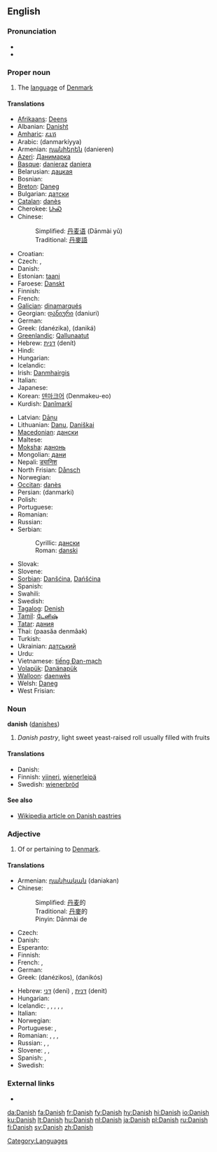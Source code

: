 {{see|danish}}
{{interwiktionary|code=da}}
==English==

===Pronunciation===
* {{IPA|/deɪnɪʃ/}}
* {{audio|en-uk-Danish.ogg|Audio (UK)}}

===Proper noun===
{{wikipedia}}
{{en-proper noun}}

# The [[language]] of [[Denmark]]

====Translations====
{{trans-top|language}}
* [[Afrikaans]]: [[Deens]]
* Albanian: [[Danisht]]
* [[Amharic]]: [[ዴኒሽ]]
* Arabic: {{Arab|[[دانماركية]]}} (danmarkíyya) {{f}}
* Armenian: [[դանիերեն]] (danieren)
* [[Azeri]]: [[Данимарка]]
* [[Basque]]: [[danieraz]] [[daniera]]
* Belarusian: [[дацкая]]
* Bosnian: {{t-|bs|danski|m}}
* [[Breton]]: [[Daneg]]
* Bulgarian: [[датски]]
* [[Catalan]]: [[danès]] {{m}}
* Cherokee: [[ᏓᏂᏍ]]
* Chinese:
*: Simplified: [[丹麦语]] (Dānmài yǔ)
*: Traditional: [[丹麥語]]
* Croatian: {{t-|hr|danski}}
* Czech: {{t+|cs|dánština|f}}, {{t-|cs|dánský jazyk|m}}
* Danish: {{t+|da|dansk}}
* Estonian: [[taani]]
* Faroese: [[Danskt]]
* Finnish: {{t+|fi|tanska}}
* French: {{t+|fr|danois|m}}
* [[Galician]]: [[dinamarqués]]
* Georgian: [[დანიური]] (daniuri)
* German: {{t+|de|Dänisch|n}}
* Greek: {{t+|el|δανέζικα|n|p|sc=Grek}} (danézika), {{t+|el|δανικά|n|p|sc=Grek}} (daniká)
* [[Greenlandic]]: [[Qallunaatut]]
* Hebrew: [[דנית]] (denít) {{f}}
* Hindi: {{t-|hi|डेनिश|sc=Deva|xs=Hindi}}
* Hungarian: {{t+|hu|dán}}
* Icelandic: {{t-|is|Danska}}
* Irish: [[Danmhairgis]]
* Italian: {{t+|it|danese|m}}
* Japanese: {{t+|ja|デンマーク語|tr=Denmākugo|sc=Jpan}}
* Korean: [[덴마크어]] (Denmakeu-eo)
* Kurdish: [[Danîmarkî]]
{{trans-mid}}
* Latvian: [[Dāņu]]
* Lithuanian: [[Danų]], [[Daniškai]]
* [[Macedonian]]: [[дански]]
* Maltese: {{t-|mt|daniż|xs=Maltese}}
* [[Moksha]]: [[данонь]]
* Mongolian: [[дани]]
* Nepali: [[ड्यानिश]]
* North Frisian: [[Dånsch]]
* Norwegian: {{t+|no|dansk}}
* [[Occitan]]: [[danès]]
* Persian: {{fa-Arab|[[دانمارکی]]}} (danmarki)
* Polish: {{t+|pl|duński}}
* Portuguese: {{t+|pt|dinamarquês|m}}
* Romanian: {{t+|ro|daneză|f}}
* Russian: {{t+|ru|датский|tr=dátskij|sc=Cyrl}}
* Serbian:
*: Cyrillic: [[дански#Serbian|дански]] {{m}}
*: Roman: [[danski#Serbian|danski]] {{m}}
* Slovak: {{t+|sk|dánčina|f}}
* Slovene: {{t+|sl|danščina|f}}
* [[Sorbian]]: [[Danšćina]], [[Dańšćina]]
* Spanish: {{t+|es|danés|m}}
* Swahili: {{t-|sw|Kidenmarki|xs=Swahili}}
* Swedish: {{t+|sv|danska}}
* [[Tagalog]]: [[Denish]]
* [[Tamil]]: [[டேனிஷ்]]
* [[Tatar]]: [[дания]]
* Thai: {{Thai|[[ภาษาเดนมาร์ก]]}} (paasăa denmâak)
* Turkish: {{t+|tr|Danca}}
* Ukrainian: [[датський]]
* Urdu: {{ur-Arab|[[ڈينش]]}}
* Vietnamese: [[tiếng Đan-mạch]]
* [[Volapük]]: [[Danänapük]]
* [[Walloon]]: [[daenwès]]
* Welsh: [[Daneg]]
* West Frisian: {{t+|fy|Deensk|xs=West Frisian}}
{{trans-bottom}}

===Noun===
'''danish''' ([[danishes]])
{{rfc-split}}

# ''Danish pastry'', light sweet yeast-raised roll usually filled with fruits

====Translations====
* Danish: {{t-|da|wienerbrød}}
* Finnish: [[viineri]], [[wienerleipä]]
* Swedish: [[wienerbröd]] {{n}}

====See also====
* [[w:en:Danish pastry|Wikipedia article on Danish pastries]]

===Adjective===
{{en-adj|-}}

# Of or pertaining to [[Denmark]].

====Translations====
{{trans-top|of Denmark}}
* Armenian: [[դանիական]] (daniakan)
* Chinese:
*: Simplified: [[丹麦]]的
*: Traditional: [[丹麥]]的
*: Pinyin: Dānmài de
* Czech: {{t+|cs|dánský}}
* Danish: {{t+|da|dansk}}
* Esperanto: {{t-|eo|dana|xs=Esperanto}}
* Finnish: {{t+|fi|tanskalainen}}
* French: {{t+|fr|danois|m}}, {{t+|fr|danoise|f}}
* German: {{t+|de|dänisch}}
* Greek: {{t+|el|δανέζικος|m|s|sc=Grek}} (danézikos), {{t+|el|δανικός|m|s|sc=Grek}} (danikós)
{{trans-mid}}
* Hebrew: [[דני]] (deni) {{m}}, [[דנית]] (denit) {{f}}
* Hungarian: {{t+|hu|dán}}
* Icelandic: {{t+|is|danskur|m}}, {{t-|is|dansk|f}}, {{t-|is|danskt|n}}, {{t-|is|danskir|m|p}}, {{t-|is|danskar|f|p}}, {{t-|is|dansk|n|p}}
* Italian: {{t+|it|danese|m|f}}
* Norwegian: {{t+|no|dansk}}
* Portuguese: {{t+|pt|dinamarquês|m}}, {{t-|pt|dinamarquesa|f}}
* Romanian: {{t-|ro|danez|m}}, {{t+|ro|daneză|f}}, {{t-|ro|danezi|p}}, {{t-|ro|daneze|f|p}}
* Russian: {{t+|ru|датский|m|sc=Cyrl}}, {{t-|ru|датская|f|sc=Cyrl}}, {{t-|ru|датское|n|sc=Cyrl}}
* Slovene: {{t+|sl|danski|m}}, {{t+|sl|danska|f}}, {{t-|sl|dansko|n}}
* Spanish: {{t+|es|danés|m}}, {{t-|es|danesa|f}}
* Swedish: {{t+|sv|dansk}}
{{trans-bottom}}

===External links===
* {{ethnologue|code=dan}}

[[Category:Languages]]

[[da:Danish]]
[[fa:Danish]]
[[fr:Danish]]
[[fy:Danish]]
[[hy:Danish]]
[[hi:Danish]]
[[io:Danish]]
[[ku:Danish]]
[[lt:Danish]]
[[hu:Danish]]
[[nl:Danish]]
[[ja:Danish]]
[[pl:Danish]]
[[ru:Danish]]
[[fi:Danish]]
[[sv:Danish]]
[[zh:Danish]]